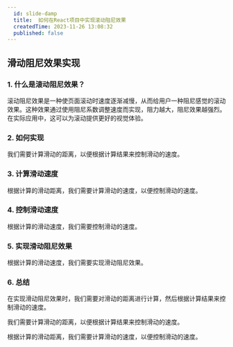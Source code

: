 ```yaml
---
  id: slide-damp
  title:  如何在React项目中实现滚动阻尼效果
  createdTime: 2023-11-26 13:08:32
  published: false
---
```


<LinkCard
  title="滑动阻尼效果实现"
  href="https://github.com/suyungqing/blog-demo/tree/main/packages/slide-damp"
  image="https://w.wallhaven.cc/full/3l/wallhaven-3l2ldd.png"
  description="本文将带你了解如何在React项目中实现一个平滑的滚动阻尼效果，使用requestAnimationFrame优化动画性能。"
/>

## 滑动阻尼效果实现

### 1. 什么是滚动阻尼效果？

滚动阻尼效果是一种使页面滚动时速度逐渐减慢，从而给用户一种阻尼感觉的滚动效果。这种效果通过使用阻尼系数调整速度而实现，阻力越大，阻尼效果越强烈。在实际应用中，这可以为滚动提供更好的视觉体验。

### 2. 如何实现

我们需要计算滑动的距离，以便根据计算结果来控制滑动的速度。

### 3. 计算滑动速度

根据计算的滑动距离，我们需要计算滑动的速度，以便控制滑动的速度。

### 4. 控制滑动速度

根据计算的滑动速度，我们需要控制滑动的速度。

### 5. 实现滑动阻尼效果

根据计算的滑动速度，我们需要实现滑动阻尼效果。

### 6. 总结

在实现滑动阻尼效果时，我们需要对滑动的距离进行计算，然后根据计算结果来控制滑动的速度。

我们需要计算滑动的距离，以便根据计算结果来控制滑动的速度。

根据计算的滑动距离，我们需要计算滑动的速度，以便控制滑动的速度。
